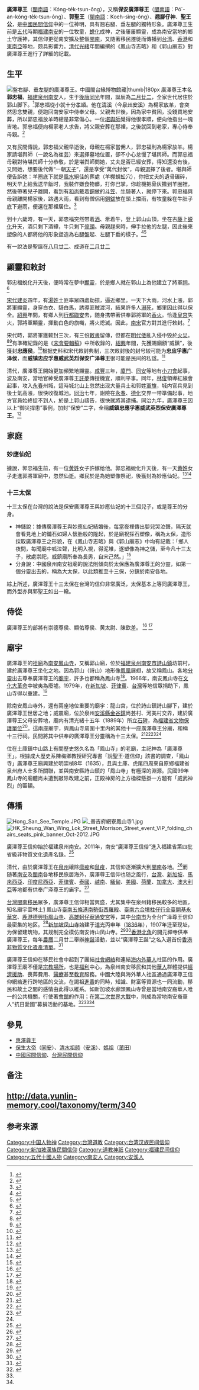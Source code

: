 {{中国非物质文化遗产
|级别 = 国
|省区市 = 福建
|名称 = 廣澤尊王信仰（南安）
|图片 =陶製廣澤尊王神像.jpg
|申报地区或单位 = [[福建省|福建省]][[泉州|泉州]][[南安市|南安市]]
|分类 = 民俗
|序号 = 4-46
|编号项目 = 
|登录时间 = 2011年
}}
{{Chinese
|title=廣澤尊王 
|t={{linktext|廣澤尊王}}
|s={{linktext|广泽尊王}}
|p=Guǎngzé Zūnwáng
|w=Kuang<sup>3</sup> tsê<sup>2</sup> tsun wang<sup>2</sup>
|bpmf=ㄍㄨㄤˇ ㄗㄜˊㄗㄨㄣ ㄨㄤˊ
|poj=Kóng-te̍k-tsun-ông
|tl=Kóng-ti̍k-tsun-ông
}}
{{Infobox Chinese
|title=其他稱呼
|altname=保安廣澤尊王
|t2={{linktext|保|安|廣|澤|尊|王}} 
|s2={{linktext|保|安|广|泽|尊|王}}
|p2=Bǎoān guǎngzé zūnwáng
|w2=Pao<sup>3</sup> an kuang<sup>3</sup> tsê<sup>2</sup> tsun wang<sup>2</sup>
|bpmf2=ㄅㄠˇ ㄢ ㄍㄨㄤˇ ㄗㄜˊㄗㄨㄣ ㄨㄤˊ
|poj2=Pó͘ -an-kóng-te̍k-tsun-ông
|tl2=Pó-an-kóng-ti̍k-tsun-ông
|altname3=郭聖王
|t3={{linktext|郭|聖|王}} 
|s3={{linktext|郭|圣|王}}
|p3=Guō shèng wáng
|w3=Kuo shêng<sup>4</sup> wang<sup>2</sup>
|bpmf3=ㄍㄨㄛ ㄕㄥˋ ㄨㄤˊ
|poj3=Koeh-sìng-ông
|tl3=Kueh-sìng-ông
}}
{{道教}}
{{中國民間信仰}}

'''廣澤尊王'''（[[閩南語|閩南語]]：Kóng-te̍k-tsun-ông），又稱'''保安廣澤尊王'''（[[閩南語|閩南語]]：Pó͘ -an-kóng-te̍k-tsun-ông）、'''郭聖王'''（[[閩南語|閩南語]]：Koeh-sìng-ông）、'''翘腳仔神'''、'''聖王公'''，是[[中國民間信仰|中國民間信仰]]中的一位神明，具有翘右腿、垂左腿的獨特形象。廣澤尊王生前是[[五代|五代]]時期[[福建|福建]][[南安|南安]]的一位牧童，[[屍解|蜕化]]成神，之後屢屢顯靈，成為南安當地的鄉土守護神，其信仰更從南安擴及整個[[閩南|閩南]]，又随著移民遷徙而傳播到[[台湾|台湾]]、[[香港|香港]]和[[東南亞|東南亞]]等地，颇具影響力。[[清代|清代]][[光緒|光緒]]年間編撰的《鳳山寺志略》和《郭山廟志》對廣澤尊王進行了詳細的記載。

==生平==
[[File:清福建泥塑广泽尊王坐像.jpg|盤右腳、垂左腿的廣澤尊王。[[中國閩台緣博物館]]藏|thumb|180px]]
廣澤尊王本名'''郭忠福'''，[[福建|福建]][[泉州|泉州]][[南安|南安]]人，生于[[後唐|後唐]][[同光|同光]]年間，誕辰為[[二月廿二|二月廿二]]，全家世代居住於郭山脚下。<ref>{{cite|author=戴凤仪|title=郭山庙志·卷二·保安廣澤尊王傳|quote=王，閩之南安人，郭其姓，忠福其名。……王世居泉之南邑十二都郭山下，山以姓得名。祖父多隱德。母感異夢而娠，誕辰八月二十二日。|url=https://ctext.org/library.pl?if=gb&file=104679&page=108|accessdate=2018-10-26|archive-date=2020-09-16|archive-url=https://web.archive.org/web/20200916033544/https://ctext.org/library.pl?if=gb&file=104679&page=108}}</ref>郭忠福從小就十分[[孝順|孝順]]。他在[[清溪縣_(南唐)|清溪]]（今[[泉州|泉州]][[安溪|安溪]]）為楊家[[牧羊|放羊]]，會突然思念雙親，便跑回南安家中侍奉父母。父親去世後，因為家中貧困，没錢買地安葬，所以郭忠福放羊時總是非常傷心。一位[[堪舆師|堪舆師]]覺得他很孝順，便向他指出一塊吉地。郭忠福便向楊家老人求告，將父親安葬在那裡，之後就回到老家，專心侍奉母親。<ref>{{cite|author=戴凤仪|title=郭山庙志·卷二·保安廣澤尊王傳|quote=王生有孝德，氣度異人，嘗牧於清溪楊長者家，晨昏之思，忽起馳歸，侍奉依依如也。父薨，艱於葬地，王憂心惸惸，雖就牧，猶潸然淚下。一形家鑒其孝，指長者山而告曰，穵此大吉。王然之，稽顙謝籲。求長者而塋之，竣迺歸郭山下而奉母以終身焉。|url=https://ctext.org/library.pl?if=gb&file=104679&page=108|accessdate=2018-10-26|archive-date=2020-09-16|archive-url=https://web.archive.org/web/20200916033544/https://ctext.org/library.pl?if=gb&file=104679&page=108}}</ref>

又有民間傳說，郭忠福父親早逝後，母親在楊家當佣人，郭忠福則為楊家放羊。楊家請堪舆師（一說名為崔芸）來選擇墓地位置，卻不小心怠慢了堪舆師。而郭忠福母親對待堪舆師十分恭敬，於是堪舆師問她，丈夫是否已經安葬，得知還没有後，又問她，想要後代做“一朝[[中國皇帝|天子]]”，還是享受“萬代封侯”，母親選擇了後者。堪舆師便告訴她：羊圈底下就是[[風水|風水]]絕佳的葬處（羊棚蜈蚣穴），你把丈夫的遺骨碾碎，明天早上給我送早飯时，我裝作嫌食物髒，打你巴掌，你趁機把骨灰撒到羊圈裡，然後帶著兒子離開，看到有[[比丘|和尚]]戴着[[銅|銅]]做的[[斗笠|斗笠]]、[[牛|牛]]騎著人，就停下來。郭忠福與母親離開楊家後，路遇大雨，看到有僧侶用[[銅鈸|銅鈸]]放在頭上擋雨，有牧童躲在牛肚子底下避雨，便選在那裡居住。<ref>{{cite|author=杨浚|title=鳳山寺志略·卷一·附錄|quote=世傳神母傭食楊長者家，神隨之，為牧羊（或云牧牛）。長者延地師擇吉穴，家人誤以墜廁之羊具饌，師恚其不潔，母伺師盥漱甚虔，日為澣衣。師問母曰，而夫得佳城否，答以餬口不遑，安能及此，然時以為憂。師曰，爾欲一朝天子耶，抑萬代血食耶，母願其次。遂指以若見所牧之羊圈下（或曰牛圈）即正穴。爾碾夫骸，明晨雜沫湯進，予佯怒其汙，摑以掌，爾大哭，傾骸灰於圈地，速挈兒遁，予亦從此逝。爾母子逃數武，遇僧戴銅笠，牛倒騎兒，是即故居，可駐足焉。值大雨，一僧以銅鈸覆首，有牧童避淋於牛腹，母曰，是吾居也。|url=http://www.nanchens.com/hss-szhkmo/hss12/hss1271.htm|accessdate=2018-10-26|archive-date=2020-09-16|archive-url=https://web.archive.org/web/20200916010644/http://www.nanchens.com/hss-szhkmo/hss12/hss1271.htm}}</ref>

到十六歲時，有一天，郭忠福突然带着[[酒|酒]]、牽着牛，登上郭山山頂，坐在古[[藤|藤]]上[[屍解|蜕化]]升天，酒只剩下酒罈，牛只剩下[[骨頭|骨頭]]。母親趕来時，伸手拉他的左腿，因此後來塑像的人都將他的形象塑造為右腿盤起、左腿下垂的樣子。<ref>{{cite|author=杨浚|title=鳳山寺志略·卷三·志乘|quote=[[閩書|閩書]]云，郭山有威鎮廟，神姓郭，世居山下……年十歲時，忽取甕酒牽牛登山，明日坐絕頂古藤上，垂足而逝，酒盡於器，牛存其骨。|url=http://www.nanchens.com/hss-szhkmo/hss12/hss1271.htm|accessdate=2018-10-26|archive-date=2020-09-16|archive-url=https://web.archive.org/web/20200916010644/http://www.nanchens.com/hss-szhkmo/hss12/hss1271.htm}}</ref><ref>{{cite|author=戴凤仪|title=郭山庙志·卷二·保安廣澤尊王傳|quote=後晉天福間，王年十六，忽牽牛登山，翼日坐古藤上而逝。母至，攀其左足，塑像者因塑其左足下垂。|url=https://ctext.org/library.pl?if=gb&file=104679&page=109|accessdate=2018-10-26|archive-date=2020-09-16|archive-url=https://web.archive.org/web/20200916015333/https://ctext.org/library.pl?if=gb&file=104679&page=109}}</ref>

有一說法是聖誕在[[八月廿二|八月廿二]]、成道在[[二月廿二|二月廿二]]

==顯靈和敕封==
郭忠福蛻化升天後，便時常在夢中[[顯靈|顯靈]]，於是鄉人就在郭山上為他建立了將軍[[祠|祠]]。<ref>{{cite|author=杨浚|title=鳳山寺志略·卷一·附錄|quote=偽閩通文中，見夢於鄉，為立廟曰將軍廟。|url=http://www.nanchens.com/hss-szhkmo/hss12/hss1271.htm|accessdate=2018-10-26|archive-date=2020-09-16|archive-url=https://web.archive.org/web/20200916010644/http://www.nanchens.com/hss-szhkmo/hss12/hss1271.htm}}</ref>

[[宋代|宋代]][[建炎|建炎]]四年，有[[湯姓|湯姓]]土匪率眾四處劫掠，逼近鄉里。一天下大雨，河水上漲，郭將軍顯靈，身穿白衣、騎白馬，誘導匪賊渡河，結果許多人[[溺死|溺死]]，鄉里因此得以保全。[[紹興_(南宋)|紹興]]年間，有鄉人到[[行都|行都]][[臨安府_(浙江)|臨安]]去，随身携帶著供奉郭將軍的[[香|香]][[蠟燭|火]]。恰逢[[皇宫|皇宫]]失火，郭將軍顯靈，揮動白色的旗幟，將火熄滅。因此，[[南宋|南宋]]官方對其進行敕封。<ref>{{cite|author=戴凤仪|title=郭山庙志·卷二·保安廣澤尊王傳|quote=宋建炎四年，湯寇勍逼近境，民欲遁，卜於王，弗許。一日大雨溪漲，寇不能渡，王衣白衣，乘白馬，誘之淺涉，黠者多溺死，邑賴以全。紹興間，里人吳惪奉王香火入京，值宋宮火，王麾以白旗，火遽熄。故有侯爵廟額之錫。|url=https://ctext.org/library.pl?if=gb&file=104679&page=109|accessdate=2018-10-26|archive-date=2020-09-16|archive-url=https://web.archive.org/web/20200916015333/https://ctext.org/library.pl?if=gb&file=104679&page=109}}</ref>

宋代時，郭將軍獲敕封三次，有三份[[敕書|敕書]]留傳，但都在[[明代|明代]][[倭|倭]]亂入侵中毁於[[火災|火災]]。<ref>{{cite|author=杨浚|title=鳳山寺志略·卷二·傳略|quote=累加徽號，敕凡三軸……明嘉靖辛壬之歲，島倭擾及詩山……火其廟……三敕亦裂棄無存。|url=http://www.nanchens.com/hss-szhkmo/hss12/hss1271.htm|accessdate=2018-10-26|archive-date=2020-09-16|archive-url=https://web.archive.org/web/20200916010644/http://www.nanchens.com/hss-szhkmo/hss12/hss1271.htm}}</ref><ref>{{cite|author=戴凤仪|title=郭山庙志·卷三·附歷代封爵考|quote=總之，碻有三錫之典，鄉先正所謂勅凡三也……明季，東倭蹂躪，焫王廟，劫居民，三勅遂蝕於兵燹。|url=https://ctext.org/library.pl?if=gb&file=104679&page=115|accessdate=2018-10-26|archive-date=2020-09-16|archive-url=https://web.archive.org/web/20200916025201/https://ctext.org/library.pl?if=gb&file=104679&page=115}}</ref>有準確紀錄的是《[[宋會要輯稿|宋會要輯稿]]》中所收錄的，[[紹興_(南宋)|紹興]]年間，先獲賜廟額“威鎮”，後獲封'''忠應侯'''。<ref>{{cite|title=宋会要辑稿·第二十册·礼二十·诸神祠|quote=郭將軍祠。在泉州府南安縣。紹興六年十一月，賜廟額威鎮。十三年十二月，封忠應侯。|url=https://ctext.org/library.pl?if=gb&file=89763&page=156|accessdate=2018-10-26|archive-date=2020-09-16|archive-url=https://web.archive.org/web/20200916003035/https://ctext.org/library.pl?if=gb&file=89763&page=156}}</ref>根据史料和宋代敕封典制，三次敕封後的封号较可能为'''忠应孚惠广泽侯'''{{efn|1={{cite|author=杨浚|title=鳳山寺志略·卷三·志乘|quote=[[八閩通志|八閩通志]]云……紹興間賜今額，累封廣澤孚惠忠應侯。[[閩書|閩書]]云……其後累加威鎮忠應孚惠廣澤八字。|url=http://www.nanchens.com/hss-szhkmo/hss12/hss1271.htm|accessdate=2018-10-26|archive-date=2020-09-16|archive-url=https://web.archive.org/web/20200916010644/http://www.nanchens.com/hss-szhkmo/hss12/hss1271.htm}}宋代敕封典制<ref>{{cite|title=宋史·志第五十八·礼八|quote=自今诸神祠无爵号者赐庙额，已赐额者加封爵，初封侯，再封公，次封王，生有爵位者从其本封。……其封号者初二字，再加四字。|url=https://ctext.org/wiki.pl?if=gb&chapter=704974|accessdate=2019-03-13|archive-date=2020-09-16|archive-url=https://web.archive.org/web/20200916023156/https://ctext.org/wiki.pl?if=gb&chapter=704974}}</ref>，每次只增加两字在后，《八闽通志》所记顺序不合，《闽书》误加庙额“威镇”于爵号上。}}，而'''威镇忠应孚惠威武英烈保安广泽尊王'''很可能是民间的私諡。<ref name=CR>{{Cite thesis |degree=宗教学硕士|author=陈蓉|title=广泽尊王信仰研究|year=2008|publisher=[[福建师范大学|福建师范大学]]}}</ref>{{rp|12-13}}

清代，廣澤尊王開始更加頻繁地顯靈。[[咸豐_(年號)|咸豐]]三年，[[廈門海防同知|廈門]]、[[同安縣|同安]]等地有[[小刀會|小刀會]]起事，波及南安，當地官紳受廣澤尊王[[託夢|託夢]]傳授機宜，順利平事。同年，[[林萬青|林俊]]領導紅線會起事，攻入[[永春直隸州|永春]]州城，這時城北山上忽然出现大量兵士和郭姓[[軍旗|軍旗]]，城内官兵見到後士氣高漲，很快收復城池。[[同治|同治]]七年，謝險在[[永春|永春]]、[[德化|德化]]交界一带準備起事，地方官員始終捉不到人，於是上郭山禱告，很快就將其逮捕。同治九年，廣澤尊王因以上“御災捍患”事例，加封“保安”二字，全稱'''威鎮忠應孚惠威武英烈保安廣澤尊王'''。<ref>{{cite|author=[[翁學本|翁學本]]|title=鳳山寺志略·卷三·藝文上·奏請加封記|quote=咸豐三年，廈門同安等處，會匪滋事，蔓延南安，官紳夢神，指授機宜，集勇會合官軍勦捕，賊遂以平。是年四月，土匪林俊，糾黨由德化竄入永春州城，危急之際，忽見城北大鵬山上，兵甲林立，內有郭姓旗幟，士卒見之，奮勇攻擊，斬馘無數，賊逆敗遁，收復城池。同治六年，土匪謝險，復潛至永春德化交界處所，勾結匪類，復圖起事，地方官搜捕未獲，禱於郭山，謝險旋即在省城南臺地方，就擒正法……於同治九年四月十四日奏，奉旨依議。欽此，禮部鈔錄原奏，移文會內閣典籍廳，撰擬封號字樣，奉旨加封保安。|url=http://www.nanchens.com/hss-szhkmo/hss12/hss1271.htm|accessdate=2018-10-26|archive-date=2020-09-16|archive-url=https://web.archive.org/web/20200916010644/http://www.nanchens.com/hss-szhkmo/hss12/hss1271.htm}}</ref>

==家庭==
=== 妙應仙妃 ===
據說，郭忠福生前，有一位[[黄姓|黄姓]]女子許嫁给他。郭忠福蛻化升天後，有一天[[黄姓|黄姓]]女子走進郭將軍廟中，忽然仙逝。鄉民於是為她塑像祭祀，後獲封為妙應仙妃。<ref>{{cite|author=戴凤仪|title=郭山庙志·卷二·保安廣澤尊王傳|quote=尊妃氏黃，號懿德……或曰妃少字於王。王薨後，妃一旦入廟而逝，里人因塑像並祀之。或曰妃在宋紹興間曾勅封妙應仙妃，年代既湮，勅書亦燬，姑弗深考。|url=https://ctext.org/library.pl?if=gb&file=104679&page=110|accessdate=2018-10-26|archive-date=2020-09-16|archive-url=https://web.archive.org/web/20200916015423/https://ctext.org/library.pl?if=gb&file=104679&page=110}}</ref><ref>{{cite|author=杨浚|title=鳳山寺志略·卷二·傳略|quote=神配曰黃氏，號懿德……幼即具仙骨，及長入廟坐化，因塑像祀之。宋封妙應仙妃，俗稱聖妃。|url=http://www.nanchens.com/hss-szhkmo/hss12/hss1271.htm|accessdate=2018-10-26|archive-date=2020-09-16|archive-url=https://web.archive.org/web/20200916010644/http://www.nanchens.com/hss-szhkmo/hss12/hss1271.htm}}</ref>

=== 十三太保 ===
十三太保在台灣的說法是保安廣澤尊王與妙應仙妃的十三個兒子，或是尊王的分身。
* 神儲說：據傳廣澤尊王與妙應仙妃結婚後，每當夜裡傳出嬰兒哭泣聲，隔天就會看見地上的鋪石如婦人懷胎般的隆起，於是廟祝採石塑像，稱為太保，造形採取廣澤尊王之形貌，在《鳳山寺志略》與《郭山廟志》{{efn|清光緒丁酉秋刊《郭山廟志》版藏詩山書院記載：考王之分廟始於龍山宮及安溪威鎮廟：一為發祥建，一為瞻塋建。關係非輕，故詳著於廟宇。其餘諸廟雖非若二廟之重，然香火所萃，即靈應所證，不可無以紀之。因就所聞，謹錄如左：一在本邑十一都巨門鄉鰲峰宮距郭廟三里許；一在本邑十一都溪頭鄉溪頭宮距郭廟三里許；一在本邑十一都殿坂鄉景福社距郭廟三里許；一在本邑十一都大廷鄉壽山宮距郭廟八里許；一在本邑十一都宮下鄉澳頭宮距郭廟十里許；一在本邑十一都溪東鄉溪東宮距郭廟八里許；一在本邑十二都山兜鄉銘鏡堂距郭廟六里許；一在本邑十二都坑柄鄉坑柄宮距郭廟四里許；一在本邑十二都羅埔鄉駐龍宮距郭廟九里許；一在本邑十二都古宅鄉行祠宮距郭廟十里許；一在本邑十三都仙境鄉永安堂距郭廟七里許；以上諸廟與龍山宮、河內廟世所稱為十三行祠也。}}中均有記載：「鄉人夜間，每聞廟中呱泣聲，比明入視，得泥堆，遂塑像為神之儲，至今凡十三太子，散處崇祀，威鎮廟所奉為長男，自宋己然。」<ref>{{Cite web |url=https://bobee.nownews.com/20190613-29681 |title=廣澤尊王十三太保　是兒子還是分身 |access-date=2019-12-15 |archive-date=2021-05-01 |archive-url=https://web.archive.org/web/20210501053753/https://bobee.nownews.com/20190613-29681 }}</ref>
* 分身說：中國泉州南安祖廟的說法則傾向於太保應為廣澤尊王的分靈，如第一個分靈出去的，稱為大太保，以此類推至十三保，分鎮於南安各地。
綜上所述，廣澤尊王十三太保在台灣的信仰非常廣泛，太保基本上等同廣澤尊王，而外型亦與郭聖王如出一轍。

== 侍從 ==
廣澤尊王的部將有崇德尊侯、顯佑尊侯、黄太尉、陳欽差。
<ref>{{cite|author=戴凤仪|title=郭山庙志·卷八·崇德尊侯顯祐尊侯考、黃太尉陳將軍考|url=https://ctext.org/library.pl?if=gb&file=104679&page=443|accessdate=2018-10-26|archive-date=2020-09-16|archive-url=https://web.archive.org/web/20200916021150/https://ctext.org/library.pl?if=gb&file=104679&page=443}}</ref>
<ref>{{cite|author=杨浚|title=鳳山寺志略·卷二·侍從|quote=黃太尉……陳將軍……崇德尊侯，顯佑尊侯……按四神，凡禦災捍患，均相從之。|url=http://www.nanchens.com/hss-szhkmo/hss12/hss1271.htm|accessdate=2018-10-26|archive-date=2020-09-16|archive-url=https://web.archive.org/web/20200916010644/http://www.nanchens.com/hss-szhkmo/hss12/hss1271.htm}}</ref>

==廟宇==
廣澤尊王的[[祖廟|祖廟]]為[[詩山鳳山寺|南安鳳山寺]]，又稱郭山廟，位於[[福建|福建]][[泉州|泉州]][[南安市|南安市]][[詩山鎮|詩山鎮]]坊前村，建於廣澤尊王坐化之地。因為郭山（詩山）地形像[[鳳凰|鳳凰]]展翅，故又稱鳳山。各地[[分靈|分靈]]出去尊奉廣澤尊王的[[廟宇|廟宇]]，許多也都稱為鳳山寺<ref>{{cite|author=戴凤仪|title=郭山庙志·卷八·尊王分廟紀聞|quote=一在臺南府西門外，廟亦名鳳山寺……一在𡁃叻新嘉坡，廟亦名鳳山寺。一在梹榔嶼，廟亦名鳳山寺。|url=https://ctext.org/library.pl?if=gb&file=104679&page=442|accessdate=2018-10-26|archive-date=2020-09-16|archive-url=https://web.archive.org/web/20200916021634/https://ctext.org/library.pl?if=gb&file=104679&page=442}}</ref>。1966年，南安鳳山寺在[[文化大革命|文化大革命]]中被夷為廢墟。1979年，在[[新加坡|新加坡]]、[[菲律賓|菲律賓]]、[[台灣|台灣]]等地信眾捐助下，鳳山寺得以重建。<ref name=LYK>{{cite journal_zh|author=李玉昆|title=广泽尊王信仰及其传播|journal=世界宗教研究|year=1997|issue=3|pages=126-131}}</ref>

除南安鳳山寺外，還有兩座地位重要的廟宇：龍山宫，位於詩山鎮詩山腳下，建於廣澤尊王世居之地；威震廟，位於泉州[[安溪縣|安溪縣]][[金谷鎮|金谷鎮]]尚芸村、河美村交界，建於廣澤尊王父母安葬地，廟内有清光緒十五年（1889年）所立[[石碑|石碑]]，為[[福建省文物保護單位|福建省文物保護單位]]<ref>{{cite web|url=http://whj.fuzhou.gov.cn/zz/dfwh/dfww/201303/t20130305_419644.htm|title=第八批省级文物保护单位名单及保护范围|publisher=福州市文化广电新闻出版局|date=2013-03-05|access-date=2019-03-13|archive-date=2019-05-02|archive-url=https://web.archive.org/web/20190502054720/http://whj.fuzhou.gov.cn/zz/dfwh/dfww/201303/t20130305_419644.htm}}</ref>。這兩座廟宇，與鳳山寺周圍十里内的其他十一座廣澤尊王分廟，和稱十三行祠。民間將其中供奉的廣澤尊王分靈稱為十三太保。<ref>{{cite|author=杨浚|title=鳳山寺志略·卷一·寺庙|quote=鳳山寺，在南安之郭山，即神蛻化處……門外兩山垂翼，如飛鳳落田之象。龍山宮，在山頭城，俗呼曰庵，即神之故居……威鎮廟，在安溪界囉內里，又名囉內廟。|url=http://www.nanchens.com/hss-szhkmo/hss12/hss1271.htm|accessdate=2018-10-26|archive-date=2020-09-16|archive-url=https://web.archive.org/web/20200916010644/http://www.nanchens.com/hss-szhkmo/hss12/hss1271.htm}}</ref><ref>{{cite|author=戴凤仪|title=郭山庙志·卷八·尊王分廟紀聞|quote=考王之分廟，始於龍山宮及安溪威鎮廟，一為發祥建，一位瞻塋建。……以上諸廟，與龍山宮、河內廟，世所稱為十三行祠也。|url=https://ctext.org/library.pl?if=gb&file=104679&page=437|accessdate=2018-10-26|archive-date=2020-09-16|archive-url=https://web.archive.org/web/20200916041435/https://ctext.org/library.pl?if=gb&file=104679&page=437}}</ref><ref>{{cite web|url=http://www.sara.gov.cn/csjbxx/|title=宗教场所基本信息|publisher=[[国家宗教事务局|国家宗教事务局]]|access-date=2018-10-26|archive-date=2014-05-02|archive-url=https://web.archive.org/web/20140502141916/http://www.sara.gov.cn/csjbxx/|dead-url=yes}}</ref><ref name=CR/>{{rp|26}}

位在土庫鎮中山路上有間歷史悠久名為「鳳山寺」的老廟，主祀神為「廣澤尊王」。根據成大歷史系陳梅卿教授研究專書「說聖王‧道信仰」該書的調查，「鳳山寺」廣澤尊王廟興建於明崇楨8年（1635），且與土庫、虎尾四周來自原鄉福建省泉州府人士多所關聯，並與南安縣詩山鎮的「鳳山寺」有極深的淵源。民國99年鳳山寺的廟體尚未遭到敲除改建之前，正殿神房的上方楹樑懸掛一方題有「威武神烈」的匾額。

==傳播==
[[File:Hong_San_See_Temple.JPG|thumb]]
[[File:_普吉府網寮鳳山寺1.jpg|thumb]]
[[File:HK_Sheung_Wan_Wing_Lok_Street_Morrison_Street_event_VIP_folding_chairs_seats_pink_banner_Oct-2012.JPG|thumb]]


廣澤尊王信仰始於福建泉州南安。2011年，南安“廣澤尊王信俗”進入福建省第四批省級非物質文化遺產名錄。<ref>{{cite web|url=http://www.fujian.gov.cn/zc/zfxxgkl/gkml/jgzz/kjwwzcwj/201112/t20111223_1183668.htm|title=福建省人民政府关于公布第四批省级非物质文化遗产名录的通知|publisher=福建省人民政府|access-date=2018-10-26|archive-url=https://web.archive.org/web/20181026182818/http://www.fujian.gov.cn/zc/zfxxgkl/gkml/jgzz/kjwwzcwj/201112/t20111223_1183668.htm|archive-date=2018-10-26|dead-url=yes}}</ref>

清代，由於廣澤尊王在[[泉州|泉州]]禳除[[瘟疫|瘟疫]]和[[鼠疫|鼠疫]]，其信仰逐漸擴大到[[閩南|閩南]]各地。<ref>{{cite|author=戴凤仪|title=郭山庙志·卷八·尊王近事紀聞|quote=光緒三年丁丑，泉郡大疫，紳民甚恐，迎王到開元寺薦磬。王乩示禳疫文，不數日而疫止。郡人德之，迺塑王像於開元寺東偏，以永其崇奉。……光緒二十二年丙申，四月，泉郡鼠疫流行，染者逾時斃命。紳民惶駭，禱神罔應，亟迎王到天后宮禳之。初至，疫漸退。逾旬悉平。已而傳染郭外諸鄉，王靈旗所到，穢瘴胥空。郡人感再造之恩，故獻聯匾，有疾病呼如父母句云。|url=https://ctext.org/library.pl?if=gb&file=104679&page=437|accessdate=2018-10-26|archive-date=2020-09-16|archive-url=https://web.archive.org/web/20200916041435/https://ctext.org/library.pl?if=gb&file=104679&page=437}}</ref>而随著[[南安|南安]]及[[閩南|閩南]]各地移民旅居海外，廣澤尊王信仰也随之風行，[[台灣|台灣]]、[[新加坡|新加坡]]、[[馬來西亞|馬來西亞]]、[[印度尼西亞|印度尼西亞]]、[[菲律賓|菲律賓]]、[[泰國|泰國]]、[[越南|越南]]、[[緬甸|緬甸]]、[[美國|美國]]、[[荷蘭|荷蘭]]、[[加拿大|加拿大]]、[[澳大利亞|澳大利亞]]等地都有供奉广泽尊王的庙宇。<ref name=LTX>{{cite journal_zh|author=李天锡|title=广泽尊王信仰在华侨华人中的传播和影响|journal=[[华侨大学|华侨大学]]学报(哲学社会科学版)|year=2004|issue=3|pages=78-83}}</ref>

[[台灣|台灣]][[台灣閩南人|閩南移民]]眾多，廣澤尊王信仰相當興盛，尤其集中在泉州籍移民較多的地區，知名廟宇雲林土[http://crgis.rchss.sinica.edu.tw/temples/YunlinCounty/tuku/0905003-FSS] {{Wayback|url=http://crgis.rchss.sinica.edu.tw/temples/YunlinCounty/tuku/0905003-FSS |date=20200108101110 }}鳳山寺[[西羅殿|臺南五條港南勢街西羅殿]]、[[開基永華宮|臺南六合境柱仔行全臺開基永華宮]]、[[鹿港鳳山寺|鹿港德興街鳳山寺]]、[[蚵仔寮通安宫|高雄蚵仔寮通安宮]]等，其中[[台南市|台南市]]为全台广泽尊王信仰最密集的地区。<ref>{{cite book|title=說聖王·道信仰：透視台灣廣澤尊王|author=陳梅卿|year=2000|publisher=台灣建築與文化資產出版社|isbn=9789573088004}}</ref>{{rp|28-29}}[[新加坡|新加坡]][[凤山寺_(新加坡)|凤山寺]]始建于[[道光|道光]]丙申年（[[1836年|1836年]]），1907年迁至现址，为{{le|新加坡国家纪念古迹|List of national monuments of Singapore}}保留建筑物，其规制完全模仿南安诗山凤山寺。<ref>{{cite web|url=https://www.lamann.org/hongsansee-history|title=凤山寺复原史话|publisher=新加坡南安会馆|access-date=2018-10-26|archive-date=2019-11-11|archive-url=https://web.archive.org/web/20191111160313/https://www.lamann.org/hongsansee-history|dead-url=no}}</ref><ref name=ZKH>{{cite journal_zh|author=卓克華|title=鹿港鳳山寺-牧童化成神, 信仰遍台閩|journal=新世紀宗教研究|year=2003|issue=2|volume=2|pages=231-272}}</ref>[[香港|香港]][[北角|北角]]的開元禪寺供奉廣澤尊王，每年[[農曆|農曆]]二月廿二舉辦[[神誕|神誕]]活動，並以“廣澤尊王誕”之名入選首份[[香港非物質文化遺產|香港非物質文化遺產清單]]。<ref>{{cite web |url=https://hk.heritage.museum/documents/2199315/2199687/first_ICH_inventory_c.pdf |title=首份香港非物質文化遺產清單 |publisher=[[香港文化博物館|香港文化博物館]] |access-date=2018-10-26 |archive-url=https://web.archive.org/web/20160305034413/http://hk.heritage.museum/documents/2199315/2199687/first_ICH_inventory_c.pdf |archive-date=2016-03-05 |dead-url=yes }}</ref>

廣澤尊王信仰在移民社會中起到了團結[[社會網絡|社會網絡]]和連結[[海外華人|海内外華人]]社區的作用。廣澤尊王廟不僅是[[宗教場所|宗教場所]]，也是[[社會福利|福利]]中心，為泉州南安移民和其他[[華人|華人]]群體提供[[經濟援助|經濟援助]]、喪葬費用、[[醫療|醫療]]甚至[[教育|教育]]服務。中國大陸與海外華人社區通過廣澤尊王信仰網絡進行跨地區的交流，在謁祖[[進香|進香]]的同時，知識、財富等資源也一同流動，移民和故土之間的感情由此得以維系。如新加坡水廊頭鳳山寺曾是當地南安裔華人唯一的公共機關，行使著[[同鄉會館|會館]]的作用；在[[第二次世界大戰|第二次世界大戰]]中，則成為當地南安裔華人“抗日愛國”募捐活動的基地。<ref>{{Cite thesis|degree=[[M.A.|M.A.]]|author=Chia Meng Tat|url=http://scholarbank.nus.edu.sg/handle/10635/16305|title=Sacred Ties across the Seas: The Cult of Guangze Zunwang and its Religious Network in the Chinese Diaspora, 19th Century -2009.|year=2009|language=en|publisher=[[NUS|NUS]]|access-date=2013-07-03|archive-date=2021-02-27|archive-url=https://web.archive.org/web/20210227111416/https://scholarbank.nus.edu.sg/handle/10635/16305}}</ref><ref name=LYK/><ref name=LTX/>

==參見==
*[[惠澤尊王|惠澤尊王]]
*[[保生大帝|保生大帝]]（[[同安|同安]]）、[[清水祖師|清水祖師]]（[[安溪|安溪]]）、[[媽祖|媽祖]]（[[莆田|莆田]]）
*[[中國民間信仰|中國民間信仰]]、[[台灣民間信仰|台灣民間信仰]]

==备注==
==http://data.yunlin-memory.cool/taxonomy/term/340 {{Wayback|url=http://data.yunlin-memory.cool/taxonomy/term/340 |date=20211112160645 }}<nowiki/>==
{{notelist|2}}

==参考来源==
{{reflist|2}}

[[Category:中国人物神|Category:中国人物神]]
[[Category:台灣道教|Category:台灣道教]]
[[Category:台湾汉族民间信仰|Category:台湾汉族民间信仰]]
[[Category:新加坡漢族民間信仰|Category:新加坡漢族民間信仰]]
[[Category:道教神祇|Category:道教神祇]]
[[Category:福建民间信仰|Category:福建民间信仰]]
[[Category:五代十國人物|Category:五代十國人物]]
[[Category:南安人|Category:南安人]]
[[Category:安溪人|Category:安溪人]]